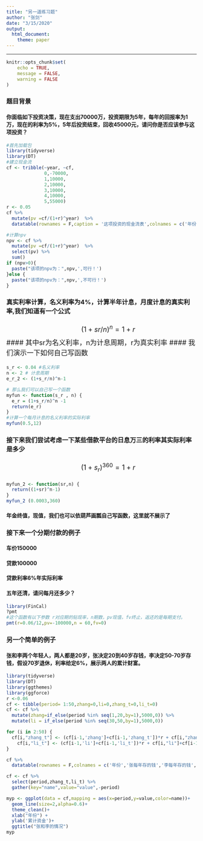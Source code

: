 ```yaml
---
title: "另一道练习题"
author: "张剑"
date: "3/15/2020"
output: 
  html_document: 
    theme: paper
---
```

---
<style>
  p{
    font-size:18px;
    line-height:1.5em;
    text-indent:35px;
  }
  	#header {
	    text-align: center;
	}
</style>
```r
knitr::opts_chunk$set(
	echo = TRUE,
	message = FALSE,
	warning = FALSE
)
```
### 题目背景
#### 你面临如下投资决策，现在支出70000万，投资期限为5年，每年的回报率为1万，现在的利率为5%，5年后投资结束，回收45000元，请问你是否应该参与这项投资？

```r
#首先加载包
library(tidyverse)
library(DT)
#建立现金流
cf <- tribble(~year, ~cf,
              0,-70000,
              1,10000,
              2,10000,
              3,10000,
              4,10000,
              5,55000)
r <- 0.05
cf %>%
  mutate(pv =cf/(1+r)^year)  %>% 
  datatable(rownames = F,caption = '这项投资的现金流表',colnames = c('年份','现金流','现值'))

#计算npv
npv <- cf %>%
  mutate(pv =cf/(1+r)^year)  %>% 
  select(pv) %>%
  sum()
if (npv>0){
  paste("该项的npv为：",npv,',可行！')
}else {
  paste("该项的npv为：",npv,',不可行！')
}
```

### 真实利率计算，名义利率为4%，计算半年计息，月度计息的真实利率,我们知道有一个公式
$$(1+sr/n)^n=1+r$$
#### 其中sr为名义利率，n为计息周期，r为真实利率
#### 我们演示一下如何自己写函数
```r

s_r <- 0.04 #名义利率
n <- 2 # 计息周期
e_r_2 <- (1+s_r/n)^n-1 

# 那么我们可以自己写一个函数
myfun <- function(s_r , n) {
  e_r = (1+s_r/n)^n -1
  return(e_r)
}
#计算一个每月计息的名义利率的实际利率
myfun(0.5,12)
```
### 接下来我们尝试考虑一下某些借款平台的日息万三的利率其实际利率是多少
$$(1+s_r)^{360}=1+r$$
```r
myfun_2 <- function(sr,n) {
  return((1+sr)^n-1)
}
myfun_2 (0.0003,360)
```

#### 年金终值，现值，我们也可以依葫芦画瓢自己写函数，这里就不展示了

### 接下来一个分期付款的例子
#### 车价150000
#### 贷款100000
#### 贷款利率6%年实际利率
#### 五年还清，请问每月还多少？

```r
library(FinCal)
?pmt
#这个函数有以下参数 r对应期的贴现率，n期数，pv现值，fv终止，返还的是每期支付。
pmt(r=0.06/12,pv=-100000,n = 60,fv=0)
```

### 另一个简单的例子
#### 张和李两个年轻人，两人都是20岁，张决定20到40岁存钱，李决定50-70岁存钱，假设70岁退休，利率给定6%，展示两人的累计财富。

```r
library(tidyverse)
library(DT)
library(ggthemes)
library(ggforce)
r <-0.06
cf <- tibble(period= 1:50,zhang=0,li=0,zhang_t=0,li_t=0)
cf <- cf %>%
  mutate(zhang=if_else(period %in% seq(1,20,by=1),5000,0)) %>%
  mutate(li = if_else(period %in% seq(30,50,by=1),5000,0))

for (i in 2:50) {
  cf[i,"zhang_t"] <- (cf[i-1,'zhang']+cf[i-1,'zhang_t'])*r + cf[i,"zhang"]+cf[i-1,'zhang_t']
    cf[i,"li_t"] <- (cf[i-1,'li']+cf[i-1,'li_t'])*r + cf[i,"li"]+cf[i-1,'li_t']
}

cf %>%
  datatable(rownames = F,colnames = c('年份','张每年存的钱','李每年存的钱','张的累计','李的累计'))

cf <- cf %>%
  select(period,zhang_t,li_t) %>%
  gather(key="name",value="value",-period)

myp <- ggplot(data = cf,mapping = aes(x=period,y=value,color=name))+
  geom_line(size=2,alpha=0.6)+
  theme_clean()+
  xlab("年份") +
  ylab('累计资金')+
  ggtitle("张和李的情况")
myp
```

